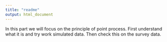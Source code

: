 ```yaml
---
title: "readme"
output: html_document
---
```


In this part we will focus on the principle  of point process.
First understand what it is and try work simulated data.
Then check this on the survey data.